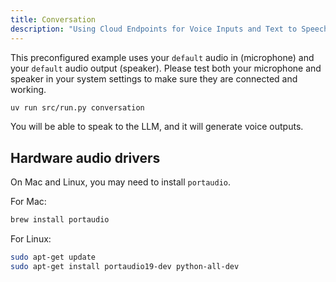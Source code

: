 ```yaml
---
title: Conversation
description: "Using Cloud Endpoints for Voice Inputs and Text to Speech"
---
```


This preconfigured example uses your `default` audio in (microphone) and your `default` audio output (speaker). Please test both your microphone and speaker in your system settings to make sure they are connected and working.

```bash Conversation
uv run src/run.py conversation
```

You will be able to speak to the LLM, and it will generate voice outputs.

## Hardware audio drivers

On Mac and Linux, you may need to install `portaudio`.

For Mac:
```bash Mac Audio Drivers
brew install portaudio
```

For Linux:
```bash Linux Audio Drivers
sudo apt-get update
sudo apt-get install portaudio19-dev python-all-dev
```
